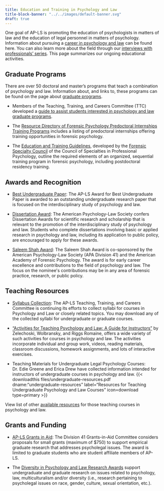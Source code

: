 ```yaml
---
title: Education and Training in Psychology and Law
title-block-banner: "../../images/default-banner.svg"
draft: true
---
```


One goal of AP-LS is promoting the education of psychologists in matters of law and the education of legal personnel in matters of psychology. Information about pursuing a [career in psychology and law](career.qmd) can be found here. You can also learn more about the field through our [interviews with professionals' series](interviews.qmd). This page summarizes our ongoing educational activities.

## Graduate Programs

There are over 50 doctoral and master's programs that teach a combination of psychology and law. Information about, and links to, these programs can be found on the page about [graduate programs](graduate.qmd).

-   Members of the Teaching, Training, and Careers Committee (TTC) developed a [guide to assist students interested in psychology and law graduate programs](https://www.apls-students.org/graduate-program-guide.html).

-   The [Resource Directory of Forensic Psychology Predoctoral Internships Training Programs](https://www.apls-students.org/clinical-internship-database.html) includes a listing of predoctoral internships offering training opportunities in forensic psychology.

-   The [Education and Training Guidelines](https://3de0bcf9-0846-41d0-af8e-e2968fb7707d.filesusr.com/ugd/146c2d_52c33e4d7f2a4bff9a2a1a8452c5f73d.pdf), developed by the [Forensic Specialty Council](https://www.cospp.org/forensic-psychology) of the Council of Specialties in Professional Psychology, outline the required elements of an organized, sequential training program in forensic psychology, including postdoctoral residency training.

## Awards and Recognition

-   [Best Undergraduate Paper](../../awards/undergradpaper.qmd): The AP-LS Award for Best Undergraduate Paper is awarded to an outstanding undergraduate research paper that is focused on the interdisciplinary study of psychology and law.

-   [Dissertation Award](../../awards/dissertation.qmd): The American Psychology-Law Society confers Dissertation Awards for scientific research and scholarship that is relevant to the promotion of the interdisciplinary study of psychology and law. Students who complete dissertations involving basic or applied research in psychology and law, including its application to public policy, are encouraged to apply for these awards.

-   [Saleem Shah Award](../../awards/saleemshah.qmd): The Saleem Shah Award is co-sponsored by the American Psychology-Law Society (APA Division 41) and the American Academy of Forensic Psychology. The award is for early career excellence and contributions to the field of psychology and law. The focus on the nominee\'s contributions may be in any area of forensic practice, research, or public policy.

## Teaching Resources

-   [Syllabus Collection](../syllabi/): The AP-LS Teaching, Training, and Careers Committee is continuing its efforts to collect syllabi for courses in Psychology and Law or closely related topics. You may download any of the collected syllabi for undergraduate or graduate courses.

-   ["Activities for Teaching Psychology and Law: A Guide for Instructors"](https://www.apa.org/pubs/books/4311034) by Zelechoski, Wolbransky, and Riggs Romaine, offers a wide variety of such activities for courses in psychology and law. The activities incorporate individual and group work, videos, reading materials, classroom discussions, homework assignments, and lots of interactive exercises.

-   Teaching Materials for Undergraduate Legal Psychology Courses: Dr. Edie Greene and Erica Drew have collected information intended for instructors of undergraduate courses in psychology and law. {{< downloadthis files/undergraduate-resources.pdf dname:"undergraduate-resources" label="Resources for Teaching Undergraduate Psychology and Law Courses" icon=download type=primary >}} 

View list of other [available resources](teaching/) for those teaching courses in psychology and law.

## Grants and Funding

-   [AP-LS Grants in Aid](https://www.apadivisions.org/division-41/awards/student-grants "Grants in Aid for Students"): The Division 41 Grants-in-Aid Committee considers proposals for small grants (maximum of \$750) to support empirical graduate research that addresses psycholegal issues. The award is limited to graduate students who are student affiliate members of AP-LS.

-   The [Diversity in Psychology and Law Research Awards](https://www.apadivisions.org/division-41/awards/diversity "Diversity in Psychology and Law Research Award") support undergraduate and graduate research on issues related to psychology, law, multiculturalism and/or diversity (i.e., research pertaining to psycholegal issues on race, gender, culture, sexual orientation, etc.).
